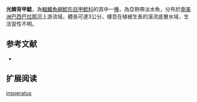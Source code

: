 {{Speciesbox
| name = 光棘背甲鯰
| image = 
| image_width = 250px
| image_caption = 
| status = NE
| status_system = IUCN3.1
| genus = Hisonotus
| species = insperatus
| authority = Britski & Garavello, 2003
| synonyms = 
}}

'''光棘背甲鯰'''，為[[輻鰭魚綱|輻鰭魚綱]][[鯰形目|鯰形目]][[甲鯰科|甲鯰科]]的其中一[[種|種]]，為亞熱帶淡水魚，分布於[[南美洲|南美洲]][[巴西|巴西]][[巴拉那河|巴拉那河]]上游流域，體長可達3公分，棲息在植被生長的溪流底層水域，生活習性不明。

==参考文献==
*{{FishBase_species|genus=Hisonotus|species=insperatus|year=2014|month=12}}

== 扩展阅读 ==
{{refbegin}}
{{wikispecies-inline|Hisonotus insperatus|光棘背甲鯰}}
{{refend}}
{{Taxonbar|from=Q5641880}}

[[Category:背甲鯰屬|insperatus]]